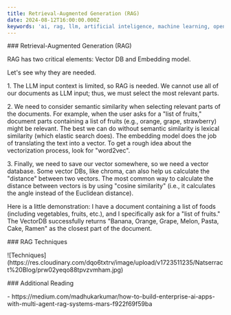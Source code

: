 ```yaml
---
title: Retrieval-Augmented Generation (RAG)
date: 2024-08-12T16:00:00.000Z
keywords: 'ai, rag, llm, artificial inteligence, machine learning, openai'
---
```


\### Retrieval-Augmented Generation (RAG)

RAG has two critical elements: Vector DB and Embedding model.

Let's see why they are needed.

1\. The LLM input context is limited, so RAG is needed. We cannot use all of our documents as LLM input; thus, we must select the most relevant parts.

2\. We need to consider semantic similarity when selecting relevant parts of the documents. For example, when the user asks for a "list of fruits," document parts containing a list of fruits (e.g., orange, grape, strawberry) might be relevant. The best we can do without semantic similarity is lexical similarity (which elastic search does). The embedding model does the job of translating the text into a vector. To get a rough idea about the vectorization process, look for "word2vec".

3\. Finally, we need to save our vector somewhere, so we need a vector database. Some vector DBs, like chroma, can also help us calculate the "distance" between two vectors. The most common way to calculate the distance between vectors is by using "cosine similarity" (i.e., it calculates the angle instead of the Euclidean distance).

Here is a little demonstration: I have a document containing a list of foods (including vegetables, fruits, etc.), and I specifically ask for a "list of fruits." The VectorDB successfully returns "Banana, Orange, Grape, Melon, Pasta, Cake, Ramen" as the closest part of the document.

\### RAG Techniques

!\[Techniques]\(https\://res.cloudinary.com/dqo6txtrv/image/upload/v1723511235/Natserract%20Blog/prw02yeqo88tpvzvmham.jpg)

\### Additional Reading

\- https\://medium.com/madhukarkumar/how-to-build-enterprise-ai-apps-with-multi-agent-rag-systems-mars-f922f69f59ba

